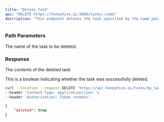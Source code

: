 ```yaml
---
title: "Delete Task"
api: "DELETE https://honeyhive.ai:5000/tasks/:name"
description: "This endpoint deletes the task specified by the name parameter."
---
```


### Path Parameters

<ParamField path="name" type="string">
  The name of the task to be deleted.
</ParamField>

### Response

<ResponseField name="data" type="object">

The contents of the deleted task

<Expandable title="Toggle object">

<ResponseField name="deleted" type="boolean">
  This is a boolean indicating whether the task was successfully deleted.
</ResponseField>

</Expandable>

</ResponseField>

<RequestExample>

```bash Example Request
curl --location --request DELETE 'https://api.honeyhive.ai/tasks/my_task' \
--header 'Content-Type: application/json' \
--header 'Authorization: Token <token>'
```

</RequestExample>

<ResponseExample>

```json Response
{
    "deleted": true
}

```

</ResponseExample>